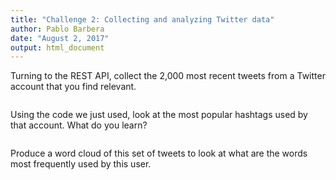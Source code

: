 ```yaml
---
title: "Challenge 2: Collecting and analyzing Twitter data"
author: Pablo Barbera
date: "August 2, 2017"
output: html_document
---
```



Turning to the REST API, collect the 2,000 most recent tweets from a Twitter account that you find relevant.

```r

```

Using the code we just used, look at the most popular hashtags used by that account. What do you learn?

```r


```

Produce a word cloud of this set of tweets to look at what are the words most frequently used by this user.


```r

```




